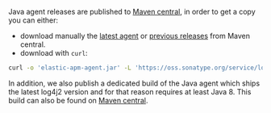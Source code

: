 


Java agent releases are published to [Maven central](https://repo.maven.apache.org/maven2/), in order to get a copy you can either:

- download manually the [latest agent](https://oss.sonatype.org/service/local/artifact/maven/redirect?r=releases&g=co.elastic.apm&a=elastic-apm-agent&v=LATEST)
or [previous releases](https://mvnrepository.com/artifact/co.elastic.apm/elastic-apm-agent) from Maven central.
- download with `curl`:

```bash
curl -o 'elastic-apm-agent.jar' -L 'https://oss.sonatype.org/service/local/artifact/maven/redirect?r=releases&g=co.elastic.apm&a=elastic-apm-agent&v=LATEST'
```

In addition, we also publish a dedicated build of the Java agent which ships the latest log4j2 version and for that reason requires at least Java 8.
This build can also be found on [Maven central](https://mvnrepository.com/artifact/co.elastic.apm/elastic-apm-agent-java8/latest).
